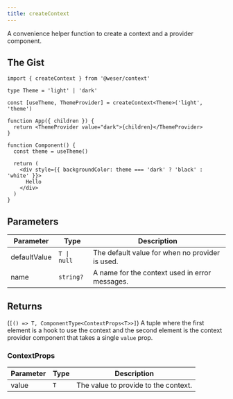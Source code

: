 ```yaml
---
title: createContext
---
```


A convenience helper function to create a context and a provider component.

## The Gist

```tsx
import { createContext } from '@weser/context'

type Theme = 'light' | 'dark'

const [useTheme, ThemeProvider] = createContext<Theme>('light', 'theme')

function App({ children }) {
  return <ThemeProvider value="dark">{children}</ThemeProvider>
}

function Component() {
  const theme = useTheme()

  return (
    <div style={{ backgroundColor: theme === 'dark' ? 'black' : 'white' }}>
      Hello
    </div>
  )
}
```

## Parameters

| Parameter    | Type        | Description                                     |
| ------------ | ----------- | ----------------------------------------------- |
| defaultValue | `T \| null` | The default value for when no provider is used. |
| name         | `string?`   | A name for the context used in error messages.  |

## Returns

(`[() => T, ComponentType<ContextProps<T>>]`) A tuple where the first element is a hook to use the context and the second element is the context provider component that takes a single `value` prop.

### ContextProps

| Parameter | Type | Description                          |
| --------- | ---- | ------------------------------------ |
| value     | `T`  | The value to provide to the context. |
